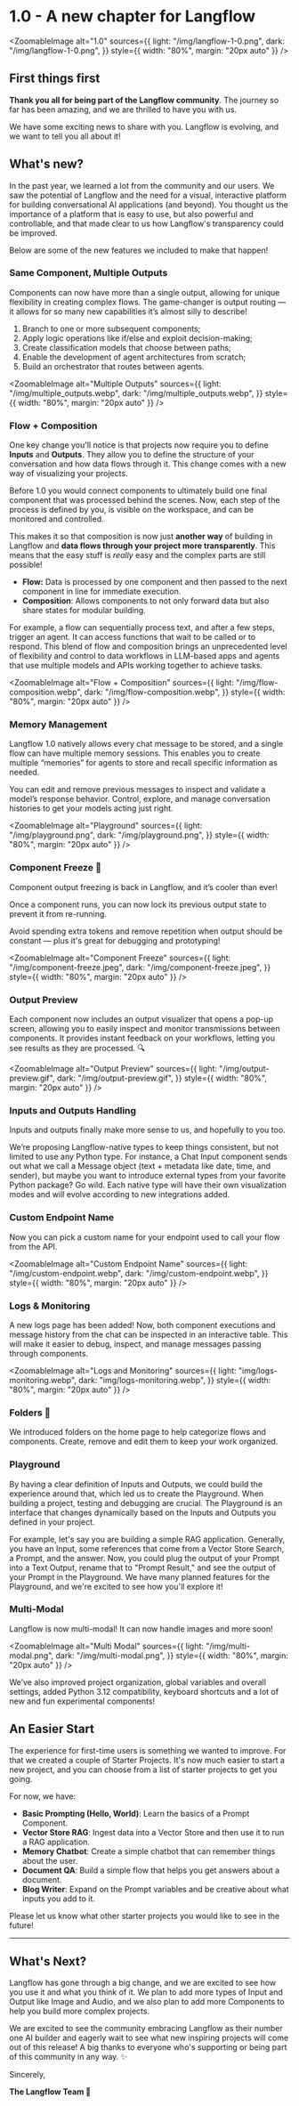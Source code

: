 
# 1.0 - A new chapter for Langflow

<ZoomableImage
  alt="1.0"
  sources={{
    light: "/img/langflow-1-0.png",
    dark: "/img/langflow-1-0.png",
  }}
  style={{ width: "80%", margin: "20px auto" }}
/>

## First things first

**Thank you all for being part of the Langflow community**. The journey so far has been amazing, and we are thrilled to have you with us.

We have some exciting news to share with you. Langflow is evolving, and we want to tell you all about it!

## What's new?

In the past year, we learned a lot from the community and our users. We saw the potential of Langflow and the need for a visual, interactive platform for building conversational AI applications (and beyond). You thought us the importance of a platform that is easy to use, but also powerful and controllable, and that made clear to us how Langflow's transparency could be improved.

Below are some of the new features we included to make that happen!

### Same Component, Multiple Outputs

Components can now have more than a single output, allowing for unique flexibility in creating complex flows. The game-changer is output routing — it allows for so many new capabilities it’s almost silly to describe!

1. Branch to one or more subsequent components;
2. Apply logic operations like if/else and exploit decision-making;
3. Create classification models that choose between paths;
4. Enable the development of agent architectures from scratch;
5. Build an orchestrator that routes between agents.

<ZoomableImage
  alt="Multiple Outputs"
  sources={{
    light: "/img/multiple_outputs.webp",
    dark: "/img/multiple_outputs.webp",
  }}
  style={{ width: "80%", margin: "20px auto" }}
/>

### Flow + Composition

One key change you'll notice is that projects now require you to define **Inputs** and **Outputs**. They allow you to define the structure of your conversation and how data flows through it. This change comes with a new way of visualizing your projects.

Before 1.0 you would connect components to ultimately build one final component that was processed behind the scenes. Now, each step of the process is defined by you, is visible on the workspace, and can be monitored and controlled.

This makes it so that composition is now just **another way** of building in Langflow and **data flows through your project more transparently**. This means that the easy stuff is *really* easy and the complex parts are still possible!

- **Flow:** Data is processed by one component and then passed to the next component in line for immediate execution.
- **Composition**: Allows components to not only forward data but also share states for modular building.

For example, a flow can sequentially process text, and after a few steps, trigger an agent. It can access functions that wait to be called or to respond. This blend of flow and composition brings an unprecedented level of flexibility and control to data workflows in LLM-based apps and agents that use multiple models and APIs working together to achieve tasks.

<ZoomableImage
  alt="Flow + Composition"
  sources={{
    light: "/img/flow-composition.webp",
    dark: "/img/flow-composition.webp",
  }}
  style={{ width: "80%", margin: "20px auto" }}
/>

### Memory Management

Langflow 1.0 natively allows every chat message to be stored, and a single flow can have multiple memory sessions. This enables you to create multiple “memories” for agents to store and recall specific information as needed.

You can edit and remove previous messages to inspect and validate a model’s response behavior. Control, explore, and manage conversation histories to get your models acting just right.

<ZoomableImage
  alt="Playground"
  sources={{
    light: "/img/playground.png",
    dark: "/img/playground.png",
  }}
  style={{ width: "80%", margin: "20px auto" }}
/>

### Component Freeze 🥶

Component output freezing is back in Langflow, and it’s cooler than ever!

Once a component runs, you can now lock its previous output state to prevent it from re-running.

Avoid spending extra tokens and remove repetition when output should be constant — plus it's great for debugging and prototyping!

<ZoomableImage
  alt="Component Freeze"
  sources={{
    light: "/img/component-freeze.jpeg",
    dark: "/img/component-freeze.jpeg",
  }}
  style={{ width: "80%", margin: "20px auto" }}
/>

### Output Preview

Each component now includes an output visualizer that opens a pop-up screen, allowing you to easily inspect and monitor transmissions between components. It provides instant feedback on your workflows, letting you see results as they are processed. 🔍

<ZoomableImage
  alt="Output Preview"
  sources={{
    light: "/img/output-preview.gif",
    dark: "/img/output-preview.gif",
  }}
  style={{ width: "80%", margin: "20px auto" }}
/>

### Inputs and Outputs Handling

Inputs and outputs finally make more sense to us, and hopefully to you too.

We’re proposing Langflow-native types to keep things consistent, but not limited to use any Python type. For instance, a Chat Input component sends out what we call a Message object (text + metadata like date, time, and sender), but maybe you want to introduce external types from your favorite Python package? Go wild. Each native type will have their own visualization modes and will evolve according to new integrations added.

### Custom Endpoint Name

Now you can pick a custom name for your endpoint used to call your flow from the API.

<ZoomableImage
  alt="Custom Endpoint Name"
  sources={{
    light: "/img/custom-endpoint.webp",
    dark: "/img/custom-endpoint.webp",
  }}
  style={{ width: "80%", margin: "20px auto" }}
/>

### Logs & Monitoring

A new logs page has been added! Now, both component executions and message history from the chat can be inspected in an interactive table. This will make it easier to debug, inspect, and manage messages passing through components.

<ZoomableImage
  alt="Logs and Monitoring"
  sources={{
    light: "img/logs-monitoring.webp",
    dark: "img/logs-monitoring.webp",
  }}
  style={{ width: "80%", margin: "20px auto" }}
/>

### Folders 📁

We introduced folders on the home page to help categorize flows and components. Create, remove and edit them to keep your work organized.

### Playground

By having a clear definition of Inputs and Outputs, we could build the experience around that, which led us to create the Playground. When building a project, testing and debugging are crucial. The Playground is an interface that changes dynamically based on the Inputs and Outputs you defined in your project.

For example, let's say you are building a simple RAG application. Generally, you have an Input, some references that come from a Vector Store Search, a Prompt, and the answer. Now, you could plug the output of your Prompt into a Text Output, rename that to "Prompt Result," and see the output of your Prompt in the Playground. We have many planned features for the Playground, and we're excited to see how you'll explore it!

### Multi-Modal

Langflow is now multi-modal! It can now handle images and more soon!

<ZoomableImage
  alt="Multi Modal"
  sources={{
    light: "/img/multi-modal.png",
    dark: "/img/multi-modal.png",
  }}
  style={{ width: "80%", margin: "20px auto" }}
/>

We’ve also improved project organization, global variables and overall settings, added Python 3.12 compatibility, keyboard shortcuts and a lot of new and fun experimental components!

## An Easier Start

The experience for first-time users is something we wanted to improve. For that we created a couple of Starter Projects. It's now much easier to start a new project, and you can choose from a list of starter projects to get you going.

For now, we have:

- **Basic Prompting (Hello, World)**: Learn the basics of a Prompt Component.
- **Vector Store RAG**: Ingest data into a Vector Store and then use it to run a RAG application.
- **Memory Chatbot**: Create a simple chatbot that can remember things about the user.
- **Document QA**: Build a simple flow that helps you get answers about a document.
- **Blog Writer**: Expand on the Prompt variables and be creative about what inputs you add to it.

Please let us know what other starter projects you would like to see in the future!

---

## What's Next?

Langflow has gone through a big change, and we are excited to see how you use it and what you think of it. We plan to add more types of Input and Output like Image and Audio, and we also plan to add more Components to help you build more complex projects.

We are excited to see the community embracing Langflow as their number one AI builder and eagerly wait to see what new inspiring projects will come out of this release! A big thanks to everyone who's supporting or being part of this community in any way. ✨

Sincerely,

**The Langflow Team 🚀**